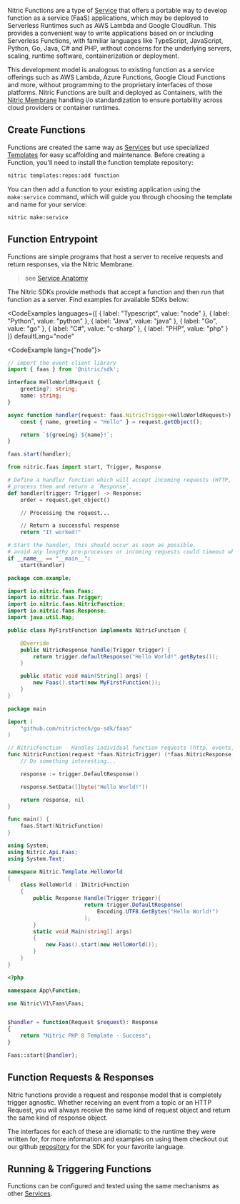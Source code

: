Nitric Functions are a type of [Service](./overview) that offers a portable way to develop function as a service (FaaS) applications, which may be deployed to Serverless Runtimes such as AWS Lambda and Google CloudRun. This provides a convenient way to write applications based on or including Serverless Functions, with familiar languages like TypeScript, JavaScript, Python, Go, Java, C# and PHP, without concerns for the underlying servers, scaling, runtime software, containerization or deployment.

This development model is analogous to existing function as a service offerings such as AWS Lambda, Azure Functions, Google Cloud Functions and more, without programming to the proprietary interfaces of those platforms. Nitric Functions are built and deployed as Containers, with the [Nitric Membrane](./nitric-membrane) handling i/o standardization to ensure portability across cloud providers or container runtimes.

## Create Functions

Functions are created the same way as [Services](./overview) but use specialized [Templates](./services-templates) for easy scaffolding and maintenance. Before creating a Function, you'll need to install the function template repository:

```bash
nitric templates:repos:add function
```

You can then add a function to your existing application using the `make:service` command, which will guide you through choosing the template and name for your service:

```
nitric make:service
```

## Function Entrypoint

Functions are simple programs that host a server to receive requests and return responses, via the Nitric Membrane.

> see [Service Anatomy](./services#service-anatomy)

The Nitric SDKs provide methods that accept a function and then run that function as a server. Find examples for available SDKs below:

<CodeExamples
	languages={[
	{
		label: "Typescript",
		value: "node"
	},
	{
		label: "Python",
		value: "python"
	},
	{
		label: "Java",
		value: "java"
	},
	{
		label: "Go",
		value: "go"
	},
	{
		label: "C#",
		value: "c-sharp"
	},
	{
		label: "PHP",
		value: "php"
	}
	]}
	defaultLang="node"
>
<CodeExample lang={"node"}>

```typescript
// import the event client library
import { faas } from '@nitric/sdk';

interface HelloWorldRequest {
	greeting?: string;
	name: string;
}

async function handler(request: faas.NitricTrigger<HelloWorldRequest>): Promise<string> {
	const { name, greeting = "Hello" } = request.getObject();

	return `${greeing} ${name}!`;
}

faas.start(handler);
```

</CodeExample>
<CodeExample lang="python">

```python
from nitric.faas import start, Trigger, Response

# Define a handler function which will accept incoming requests (HTTP, Events, etc.) 
# process them and return a `Response`.
def handler(trigger: Trigger) -> Response:
    order = request.get_object()

	// Processing the request...

	// Return a successful response
    return "It worked!"

# Start the handler, this should occur as soon as possible, 
# avoid any lengthy pre-processes or incoming requests could timeout while waiting.
if __name__ == "__main__":
    start(handler)
```

</CodeExample>

<CodeExample lang="java">

```java
package com.example;

import io.nitric.faas.Faas;
import io.nitric.faas.Trigger;
import io.nitric.faas.NitricFunction;
import io.nitric.faas.Response;
import java.util.Map;

public class MyFirstFunction implements NitricFunction {

	@Override
	public NitricResponse handle(Trigger trigger) {
		return trigger.defaultResponse("Hello World!".getBytes());
	}

	public static void main(String[] args) {
		new Faas().start(new MyFirstFunction());
	}
}
```

</CodeExample>

<CodeExample lang="go">

```go
package main

import (
	"github.com/nitrictech/go-sdk/faas"
)

// NitricFunction - Handles individual function requests (http, events, etc.)
func NitricFunction(request *faas.NitricTrigger) (*faas.NitricResponse, error) {
	// Do something interesting...

	response := trigger.DefaultResponse()

	response.SetData([]byte("Hello World!"))

	return response, nil
}

func main() {
	faas.Start(NitricFunction)
}
```

</CodeExample>

<CodeExample lang="c-sharp">

```csharp
using System;
using Nitric.Api.Faas;
using System.Text;

namespace Nitric.Template.HelloWorld
{
    class HelloWorld : INitricFunction
    {
        public Response Handle(Trigger trigger){
						return trigger.DefaultResponse(
							Encoding.UTF8.GetBytes("Hello World!")
						);
        }
        static void Main(string[] args)
        {
            new Faas().start(new HelloWorld());
        }
    }
}
```

</CodeExample>

<CodeExample lang="php">

```php
<?php

namespace App\Function;

use Nitric\V1\Faas\Faas;


$handler = function(Request $request): Response
{
	return "Nitric PHP 8 Template - Success";
}

Faas::start($handler);
```

</CodeExample>

</CodeExamples>

## Function Requests & Responses

Nitric functions provide a request and response model that is completely trigger agnostic. Whether receiving an event from a topic or an HTTP Request, you will always receive the same kind of request object and return the same kind of response object.

The interfaces for each of these are idiomatic to the runtime they were written for, for more information and examples on using them
checkout out our github [repository](https://github.com/nitrictech) for the SDK for your favorite language.

## Running & Triggering Functions

Functions can be configured and tested using the same mechanisms as other [Services](./services#running-services).